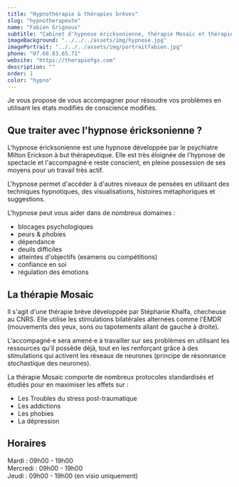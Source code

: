 ```yaml
---
title: "Hypnothérapie & thérapies brèves"
slug: "hypnotherapeute"
name: "Fabien Grignoux"
subtitle: "Cabinet d'hypnose éricksonienne, thérapie Mosaic et thérapies brèves"
imageBackground: "../../../assets/img/hypnose.jpg"
imagePortrait: "../../../assets/img/portraitfabien.jpg"
phone: "07.66.83.65.71"
website: "https://therapiefgx.com"
description: ""
order: 1
color: "hypno"
---
```


Je vous propose de vous accompagner pour résoudre vos problèmes en utilisant les états modifiés de conscience modifiés.

## Que traiter avec l'hypnose éricksonienne ?

L'hypnose éricksonienne est une hypnose développée par le psychiatre Milton Erickson à but thérapeutique. Elle est très éloignée de l'hypnose de spectacle et l'accompagné·e reste conscient, en pleine possession de ses moyens pour un travail très actif.

L'hypnose permet d'accéder à d'autres niveaux de pensées en utilisant des techniques hypnotiques, des visualisations, histoires métaphoriques et suggestions.

L'hypnose peut vous aider dans de nombreux domaines :

- blocages psychologiques
- peurs & phobies
- dépendance
- deuils difficiles
- atteintes d'objectifs (examens ou compétitions)
- confiance en soi
- régulation des émotions

## La thérapie Mosaic

Il s'agit d'une thérapie brève développée par Stéphanie Khalfa, checheuse au CNRS. Elle utilise les stimulations bilatérales alternées comme l'EMDR (mouvements des yeux, sons ou tapotements allant de gauche à droite).

L'accompagné·e sera amené·e à travailler sur ses problèmes en utilisant les ressources qu'il possède déjà, tout en les renforçant grâce à des stimulations qui activent les réseaux de neurones (principe de résonnance stochastique des neurones).

La thérapie Mosaic comporte de nombreux protocoles standardisés et étudiés pour en maximiser les effets sur :

- Les Troubles du stress post-traumatique
- Les addictions
- Les phobies
- La dépression

## Horaires

Mardi : 09h00 - 19h00  
Mercredi : 09h00 - 19h00  
Jeudi : 09h00 - 19h00 (en visio uniquement)

